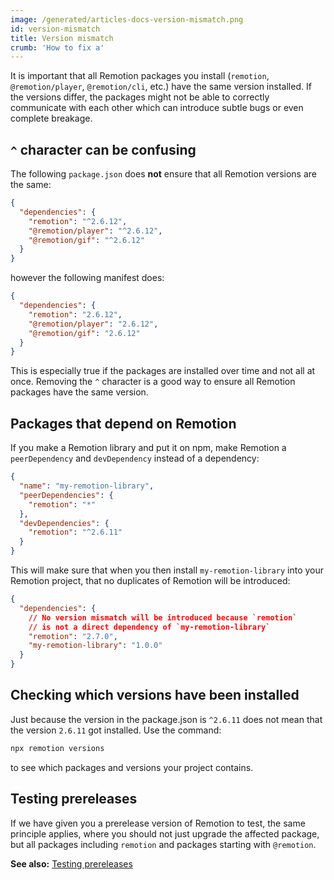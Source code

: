 ```yaml
---
image: /generated/articles-docs-version-mismatch.png
id: version-mismatch
title: Version mismatch
crumb: 'How to fix a'
---
```


It is important that all Remotion packages you install (`remotion`, `@remotion/player`, `@remotion/cli`, etc.) have the same version installed. If the versions differ, the packages might not be able to correctly communicate with each other which can introduce subtle bugs or even complete breakage.

## `^` character can be confusing

The following `package.json` does **not** ensure that all Remotion versions are the same:

```json title="package.json"
{
  "dependencies": {
    "remotion": "^2.6.12",
    "@remotion/player": "^2.6.12",
    "@remotion/gif": "^2.6.12"
  }
}
```

however the following manifest does:

```json title="package.json"
{
  "dependencies": {
    "remotion": "2.6.12",
    "@remotion/player": "2.6.12",
    "@remotion/gif": "2.6.12"
  }
}
```

This is especially true if the packages are installed over time and not all at once. Removing the `^` character is a good way to ensure all Remotion packages have the same version.

## Packages that depend on Remotion

If you make a Remotion library and put it on npm, make Remotion a `peerDependency` and `devDependency` instead of a dependency:

```json title="package.json"
{
  "name": "my-remotion-library",
  "peerDependencies": {
    "remotion": "*"
  },
  "devDependencies": {
    "remotion": "^2.6.11"
  }
}
```

This will make sure that when you then install `my-remotion-library` into your Remotion project, that no duplicates of Remotion will be introduced:

```json
{
  "dependencies": {
    // No version mismatch will be introduced because `remotion`
    // is not a direct dependency of `my-remotion-library`
    "remotion": "2.7.0",
    "my-remotion-library": "1.0.0"
  }
}
```

## Checking which versions have been installed

Just because the version in the package.json is `^2.6.11` does not mean that the version `2.6.11` got installed. Use the command:

```bash
npx remotion versions
```

to see which packages and versions your project contains.

## Testing prereleases

If we have given you a prerelease version of Remotion to test, the same principle applies, where you should not just upgrade the affected package, but all packages including `remotion` and packages starting with `@remotion`.

**See also:** [Testing prereleases](/docs/prereleases)
